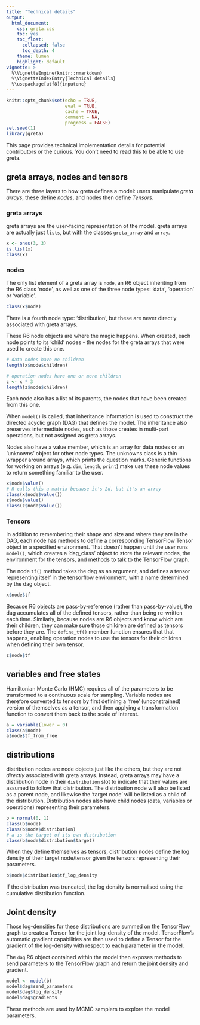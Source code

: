 ```yaml
---
title: "Technical details"
output:
  html_document:
    css: greta.css
    toc: yes
    toc_float:
      collapsed: false
      toc_depth: 4
    theme: lumen
    highlight: default
vignette: >
  %\VignetteEngine{knitr::rmarkdown}
  %\VignetteIndexEntry{Technical details}
  %\usepackage[utf8]{inputenc}
---
```


```r
knitr::opts_chunk$set(echo = TRUE,
                      eval = TRUE,
                      cache = TRUE,
                      comment = NA,
                      progress = FALSE)
set.seed(1)
library(greta)
```

This page provides technical implementation details for potential contributors or the curious. You don't need to read this to be able to use greta.

## greta arrays, nodes and tensors

There are three layers to how greta defines a model: users manipulate *greta arrays*, these define *nodes*, and nodes then define *Tensors*.

### greta arrays

greta arrays are the user-facing representation of the model. greta arrays are actually just `lists`, but with the classes `greta_array` and `array`.

```r
x <- ones(3, 3)
is.list(x)
class(x)
```

### nodes

The only list element of a greta array is `node`, an R6 object inheriting from the R6 class 'node', as well as one of the three node types: 'data', 'operation' or 'variable'.

```r
class(x$node)
```

There is a fourth node type: 'distribution', but these are never directly associated with greta arrays.

These R6 node objects are where the magic happens.
When created, each node points to its 'child' nodes - the nodes for the greta arrays that were used to create this one.

```r
# data nodes have no children
length(x$node$children)

# operation nodes have one or more children
z <- x * 3
length(z$node$children)
```

Each node also has a list of its parents, the nodes that have been created from this one.

When `model()` is called, that inheritance information is used to construct the directed acyclic graph (DAG) that defines the model. The inheritance also preserves intermediate nodes, such as those creates in multi-part operations, but not assigned as greta arrays.

Nodes also have a value member, which is an array for data nodes or an 'unknowns' object for other node types. The unknowns class is a thin wrapper around arrays, which prints the question marks. Generic functions for working on arrays (e.g. `dim`, `length`, `print`) make use these node values to return something familiar to the user.
```r
x$node$value()
# R calls this a matrix because it's 2d, but it's an array
class(x$node$value())
z$node$value()
class(z$node$value())
```

### Tensors

In addition to remembering their shape and size and where they are in the DAG, each node has methods to define a corresponding TensorFlow Tensor object in a specified environment. That doesn't happen until the user runs `model()`, which creates a 'dag_class' object to store the relevant nodes, the environment for the tensors, and methods to talk to the TensorFlow graph.

The node `tf()` method takes the dag as an argument, and defines a tensor representing itself in the tensorflow environment, with a name determined by the dag object.

```r
x$node$tf
```

Because R6 objects are pass-by-reference (rather than pass-by-value), the dag accumulates all of the defined tensors, rather than being re-written each time. Similarly, because nodes are R6 objects and know which are their children, they can make sure those children are defined as tensors before they are. The `define_tf()` member function ensures that that happens, enabling operation nodes to use the tensors for their children when defining their own tensor.

```r
z$node$tf
```

## variables and free states

Hamiltonian Monte Carlo (HMC) requires all of the parameters to be transformed to a continuous scale for sampling. Variable nodes are therefore converted to tensors by first defining a 'free' (unconstrained) version of themselves as a tensor, and then applying a transformation function to convert them back to the scale of interest.

```r
a = variable(lower = 0)
class(a$node)
a$node$tf_from_free
```

## distributions

distribution nodes are node objects just like the others, but they are not *directly* associated with greta arrays. Instead, greta arrays may have a distribution node in their `distribution` slot to indicate that their values are assumed to follow that distribution. The distribution node will also be listed as a parent node, and likewise the 'target node' will be listed as a child of the distribution. Distribution nodes also have child nodes (data, variables or operations) representing their parameters.

```r
b = normal(0, 1)
class(b$node)
class(b$node$distribution)
# a is the target of its own distribution
class(b$node$distribution$target)
```

When they define themselves as tensors, distribution nodes define the log density of their target node/tensor given the tensors representing their parameters.

```r
b$node$distribution$tf_log_density
```

If the distribution was truncated, the log density is normalised using the cumulative distribution function.

## Joint density

Those log-densities for these distributions are summed on the TensorFlow graph to create a Tensor for the joint log-density of the model.
TensorFlow's automatic gradient capabilities are then used to define a Tensor for the gradient of the log-density with respect to each parameter in the model.

The `dag` R6 object contained within the model then exposes methods to send parameters to the TensorFlow graph and return the joint density and gradient.

```r
model <- model(b)
model$dag$send_parameters
model$dag$log_density
model$dag$gradients
```

These methods are used by MCMC samplers to explore the model parameters.

